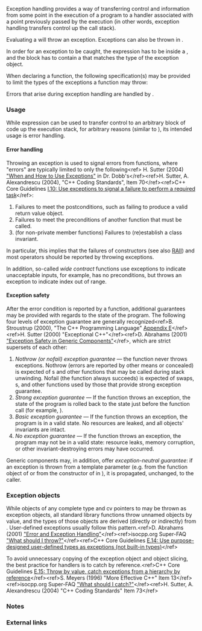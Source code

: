 {{title|Exceptions}}
{{cpp/language/exceptions/navbar}}
Exception handling provides a way of transferring control and information from some point in the execution of a program to a handler associated with a point previously passed by the execution (in other words, exception handling transfers control up the call stack).

Evaluating a {{rlp|throw#throw expressions|{{c/core|throw}} expression}} will throw an exception. Exceptions can also be thrown in {{rlp|throw|other contexts}}.

In order for an exception to be caught, the {{c/core|throw}} expression has to be inside a {{rlp|try|{{c/core|try}} block}}, and the {{c/core|try}} block has to contain a {{rlp|catch|handler}} that matches the type of the exception object.

When declaring a function, the following specification(s) may be provided to limit the types of the exceptions a function may throw:
{{rrev|until=c++17|* {{rlp|except spec|dynamic exception specifications}}}}
{{rrev|since=c++11|* {{rlp|noexcept spec|noexcept specifications}}}}

Errors that arise during exception handling are handled by {{lc|std::terminate}}{{rev inl|until=c++17| and {{lc|std::unexpected}}}}.

===Usage===
While {{c/core|throw}} expression can be used to transfer control to an arbitrary block of code up the execution stack, for arbitrary reasons (similar to {{lc|std::longjmp}}), its intended usage is error handling. 

====Error handling====
Throwing an exception is used to signal errors from functions, where "errors" are typically limited to only the following&lt;ref&gt; H. Sutter (2004) [https://www.drdobbs.com/when-and-how-to-use-exceptions/184401836 "When and How to Use Exceptions"] in Dr. Dobb's&lt;/ref&gt;&lt;ref&gt;H. Sutter, A. Alexandrescu (2004), "C++ Coding Standards", Item 70&lt;/ref&gt;&lt;ref&gt;C++ Core Guidelines [https://isocpp.github.io/CppCoreGuidelines/CppCoreGuidelines#Ri-except I.10: Use exceptions to signal a failure to perform a required task]&lt;/ref&gt;:
# Failures to meet the postconditions, such as failing to produce a valid return value object.
# Failures to meet the preconditions of another function that must be called.
# (for non-private member functions) Failures to (re)establish a class invariant.

In particular, this implies that the failures of constructors (see also [[cpp/language/raii|RAII]]) and most operators should be reported by throwing exceptions.

In addition, so-called ''wide contract'' functions use exceptions to indicate unacceptable inputs, for example, {{lc|std::basic_string::at}} has no preconditions, but throws an exception to indicate index out of range.

====Exception safety====
After the error condition is reported by a function, additional guarantees may be provided with regards to the state of the program. The following four levels of exception guarantee are generally recognized&lt;ref&gt;B. Stroustrup (2000), "The C++ Programming Language" [https://stroustrup.com/3rd_safe.pdf Appendix E]&lt;/ref&gt;&lt;ref&gt;H. Sutter (2000) "Exceptional C++"&lt;/ref&gt;&lt;ref&gt;D. Abrahams (2001) [https://www.boost.org/community/exception_safety.html "Exception Safety in Generic Components"]&lt;/ref&gt;, which are strict supersets of each other:

# ''Nothrow (or nofail) exception guarantee'' — the function never throws exceptions. Nothrow (errors are reported by other means or concealed) is expected of {{rlp|destructor}}s and other functions that may be called during stack unwinding. {{rev inl|since=c++11|The {{rlp|destructor}}s are {{rlpt|noexcept}} by default.}} Nofail (the function always succeeds) is expected of swaps, {{rlp|move constructor}}s, and other functions used by those that provide strong exception guarantee.
# ''Strong exception guarantee'' — If the function throws an exception, the state of the program is rolled back to the state just before the function call (for example, {{lc|std::vector::push_back}}).
# ''Basic exception guarantee'' — If the function throws an exception, the program is in a valid state. No resources are leaked, and all objects' invariants are intact.
# ''No exception guarantee'' — If the function throws an exception, the program may not be in a valid state: resource leaks, memory corruption, or other invariant-destroying errors may have occurred.

Generic components may, in addition, offer ''exception-neutral guarantee'': if an exception is thrown from a template parameter (e.g. from the {{tt|Compare}} function object of {{lc|std::sort}} or from the constructor of {{tt|T}} in {{lc|std::make_shared}}), it is propagated, unchanged, to the caller. 

===Exception objects===
While objects of any complete type and cv pointers to {{c/core|void}} may be thrown as exception objects, all standard library functions throw unnamed objects by value, and the types of those objects are derived (directly or indirectly) from {{lc|std::exception}}. User-defined exceptions usually follow this pattern.&lt;ref&gt;D. Abrahams (2001) [https://www.boost.org/community/error_handling.html "Error and Exception Handling"]&lt;/ref&gt;&lt;ref&gt;isocpp.org Super-FAQ [https://isocpp.org/wiki/faq/exceptions#what-to-throw "What should I throw?"]&lt;/ref&gt;&lt;ref&gt;C++ Core Guidelines [https://isocpp.github.io/CppCoreGuidelines/CppCoreGuidelines#Re-exception-types E.14: Use purpose-designed user-defined types as exceptions (not built-in types)]&lt;/ref&gt;

To avoid unnecessary copying of the exception object and object slicing, the best practice for handlers is to catch by reference.&lt;ref&gt;C++ Core Guidelines [https://isocpp.github.io/CppCoreGuidelines/CppCoreGuidelines#Re-exception-ref E.15: Throw by value, catch exceptions from a hierarchy by reference]&lt;/ref&gt;&lt;ref&gt;S. Meyers (1996) "More Effective C++" Item 13&lt;/ref&gt;&lt;ref&gt;isocpp.org Super-FAQ [https://isocpp.org/wiki/faq/exceptions#what-to-catch "What should I catch?"]&lt;/ref&gt;&lt;ref&gt;H. Sutter, A. Alexandrescu (2004) "C++ Coding Standards" Item 73&lt;/ref&gt;

===Notes===
{{feature test macro|std=C++26|value=202411L|__cpp_constexpr_exceptions|{{c/core|constexpr}} exceptions}}

===External links===
{{eli|&lt;references/&gt;}}

{{langlinks|es|ja|ru|zh}}